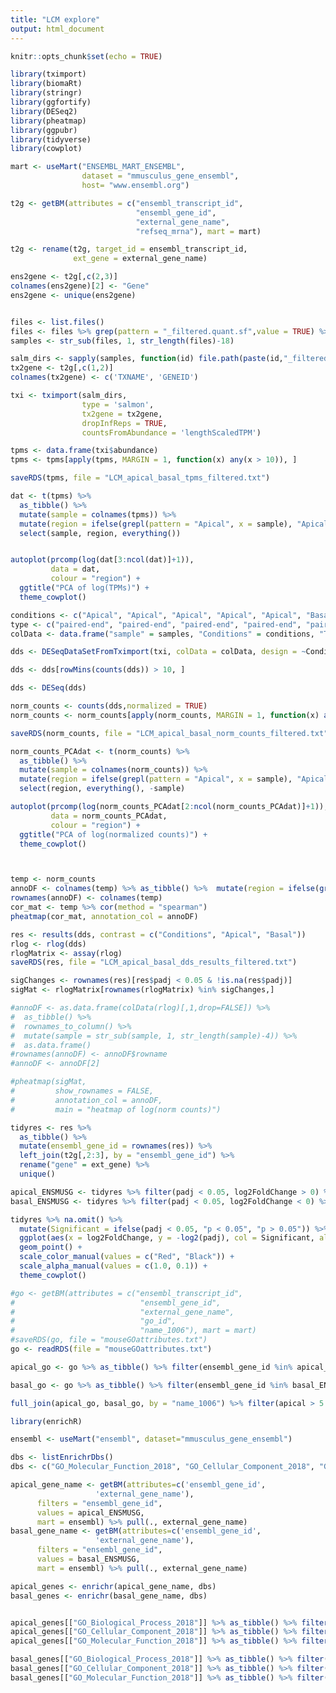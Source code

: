 ```yaml
---
title: "LCM explore"
output: html_document
---
```


```r
knitr::opts_chunk$set(echo = TRUE)

library(tximport)
library(biomaRt)
library(stringr)
library(ggfortify)
library(DESeq2)
library(pheatmap)
library(ggpubr)
library(tidyverse)
library(cowplot)

```

```r

mart <- useMart("ENSEMBL_MART_ENSEMBL",
                dataset = "mmusculus_gene_ensembl",
                host= "www.ensembl.org")

t2g <- getBM(attributes = c("ensembl_transcript_id",
                            "ensembl_gene_id",
                            "external_gene_name",
                            "refseq_mrna"), mart = mart)

t2g <- rename(t2g, target_id = ensembl_transcript_id, 
              ext_gene = external_gene_name)

ens2gene <- t2g[,c(2,3)]
colnames(ens2gene)[2] <- "Gene"
ens2gene <- unique(ens2gene)


files <- list.files()
files <- files %>% grep(pattern = "_filtered.quant.sf",value = TRUE) %>% grep(pattern = "refed", invert = TRUE, value = TRUE)
samples <- str_sub(files, 1, str_length(files)-18)

salm_dirs <- sapply(samples, function(id) file.path(paste(id,"_filtered.quant.sf",sep = "")))
tx2gene <- t2g[,c(1,2)]
colnames(tx2gene) <- c('TXNAME', 'GENEID')

txi <- tximport(salm_dirs, 
                type = 'salmon', 
                tx2gene = tx2gene,
                dropInfReps = TRUE, 
                countsFromAbundance = 'lengthScaledTPM')

tpms <- data.frame(txi$abundance) 
tpms <- tpms[apply(tpms, MARGIN = 1, function(x) any(x > 10)), ] 

saveRDS(tpms, file = "LCM_apical_basal_tpms_filtered.txt")
```

```r
dat <- t(tpms) %>% 
  as_tibble() %>% 
  mutate(sample = colnames(tpms)) %>% 
  mutate(region = ifelse(grepl(pattern = "Apical", x = sample), "Apical", "Basal")) %>% 
  select(sample, region, everything())


autoplot(prcomp(log(dat[3:ncol(dat)]+1)), 
         data = dat,
         colour = "region") +
  ggtitle("PCA of log(TPMs)") +
  theme_cowplot()

```

```r
conditions <- c("Apical", "Apical", "Apical", "Apical", "Apical", "Basal", "Basal", "Basal", "Basal", "Basal")
type <- c("paired-end", "paired-end", "paired-end", "paired-end", "paired-end", "paired-end", "paired-end", "paired-end", "paired-end", "paired-end")
colData <- data.frame("sample" = samples, "Conditions" = conditions, "Type" = type)

dds <- DESeqDataSetFromTximport(txi, colData = colData, design = ~Conditions)

dds <- dds[rowMins(counts(dds)) > 10, ]

dds <- DESeq(dds)

norm_counts <- counts(dds,normalized = TRUE)
norm_counts <- norm_counts[apply(norm_counts, MARGIN = 1, function(x) any(x > 100)), ]

saveRDS(norm_counts, file = "LCM_apical_basal_norm_counts_filtered.txt")

norm_counts_PCAdat <- t(norm_counts) %>%
  as_tibble() %>%
  mutate(sample = colnames(norm_counts)) %>%
  mutate(region = ifelse(grepl(pattern = "Apical", x = sample), "Apical", "Basal")) %>% 
  select(region, everything(), -sample)

autoplot(prcomp(log(norm_counts_PCAdat[2:ncol(norm_counts_PCAdat)]+1)),
         data = norm_counts_PCAdat,
         colour = "region") +
  ggtitle("PCA of log(normalized counts)") +
  theme_cowplot()



temp <- norm_counts
annoDF <- colnames(temp) %>% as_tibble() %>%  mutate(region = ifelse(grepl(pattern = "Apical", x = value), "Apical", "Basal")) %>% select(region) %>% as.data.frame()
rownames(annoDF) <- colnames(temp)
cor_mat <- temp %>% cor(method = "spearman")
pheatmap(cor_mat, annotation_col = annoDF)

```

```r
res <- results(dds, contrast = c("Conditions", "Apical", "Basal"))
rlog <- rlog(dds)
rlogMatrix <- assay(rlog)
saveRDS(res, file = "LCM_apical_basal_dds_results_filtered.txt")

sigChanges <- rownames(res)[res$padj < 0.05 & !is.na(res$padj)]
sigMat <- rlogMatrix[rownames(rlogMatrix) %in% sigChanges,]

#annoDF <- as.data.frame(colData(rlog)[,1,drop=FALSE]) %>%
#  as_tibble() %>% 
#  rownames_to_column() %>% 
#  mutate(sample = str_sub(sample, 1, str_length(sample)-4)) %>%
#  as.data.frame()
#rownames(annoDF) <- annoDF$rowname
#annoDF <- annoDF[2]

#pheatmap(sigMat,
#         show_rownames = FALSE,
#         annotation_col = annoDF,
#         main = "heatmap of log(norm counts)") 


```

```r
tidyres <- res %>%
  as_tibble() %>%
  mutate(ensembl_gene_id = rownames(res)) %>%
  left_join(t2g[,2:3], by = "ensembl_gene_id") %>%
  rename("gene" = ext_gene) %>% 
  unique()

apical_ENSMUSG <- tidyres %>% filter(padj < 0.05, log2FoldChange > 0) %>% select(ensembl_gene_id) %>% as.list()
basal_ENSMUSG <- tidyres %>% filter(padj < 0.05, log2FoldChange < 0) %>% select(ensembl_gene_id) %>% as.list()

tidyres %>% na.omit() %>% 
  mutate(Significant = ifelse(padj < 0.05, "p < 0.05", "p > 0.05")) %>% 
  ggplot(aes(x = log2FoldChange, y = -log2(padj), col = Significant, alpha = Significant)) + 
  geom_point() +
  scale_color_manual(values = c("Red", "Black")) +
  scale_alpha_manual(values = c(1.0, 0.1)) +
  theme_cowplot()

```

```r
#go <- getBM(attributes = c("ensembl_transcript_id",
#                            "ensembl_gene_id",
#                            "external_gene_name",
#                            "go_id",
#                            "name_1006"), mart = mart)
#saveRDS(go, file = "mouseGOattributes.txt")
go <- readRDS(file = "mouseGOattributes.txt")

apical_go <- go %>% as_tibble() %>% filter(ensembl_gene_id %in% apical_ENSMUSG$ensembl_gene_id) %>% group_by(name_1006) %>% summarize(apical = n()) %>% arrange(desc(apical))

basal_go <- go %>% as_tibble() %>% filter(ensembl_gene_id %in% basal_ENSMUSG$ensembl_gene_id) %>% group_by(name_1006) %>% summarize(basal = n()) %>% arrange(desc(basal))

full_join(apical_go, basal_go, by = "name_1006") %>% filter(apical > 5 | basal > 5) %>% mutate(difference = apical - basal) %>% filter(abs(difference) > 5) %>% filter(name_1006 != "") %>% gather(-name_1006, - difference, key = region, value = count) %>% ggplot(aes(x = name_1006, y = count, fill = region)) + geom_bar(stat = "identity", position = "dodge") + theme(axis.text.x = element_text(angle = 90, hjust = 1))

library(enrichR)

ensembl <- useMart("ensembl", dataset="mmusculus_gene_ensembl")

dbs <- listEnrichrDbs()
dbs <- c("GO_Molecular_Function_2018", "GO_Cellular_Component_2018", "GO_Biological_Process_2018" , "ChEA_2016" ,"KEGG_2019_Human")

apical_gene_name <- getBM(attributes=c('ensembl_gene_id',
                   'external_gene_name'),
      filters = "ensembl_gene_id",
      values = apical_ENSMUSG,
      mart = ensembl) %>% pull(., external_gene_name)
basal_gene_name <- getBM(attributes=c('ensembl_gene_id',
                   'external_gene_name'),
      filters = "ensembl_gene_id",
      values = basal_ENSMUSG,
      mart = ensembl) %>% pull(., external_gene_name)

apical_genes <- enrichr(apical_gene_name, dbs)
basal_genes <- enrichr(basal_gene_name, dbs)


apical_genes[["GO_Biological_Process_2018"]] %>% as_tibble() %>% filter(Adjusted.P.value < 0.05) %>% arrange(Adjusted.P.value, P.value) %>% head(20) %>% dplyr::select(Term, Overlap, P.value, Adjusted.P.value)
apical_genes[["GO_Cellular_Component_2018"]] %>% as_tibble() %>% filter(Adjusted.P.value < 0.05) %>% arrange(Adjusted.P.value, P.value) %>% head(20) %>% dplyr::select(Term, Overlap, P.value, Adjusted.P.value)
apical_genes[["GO_Molecular_Function_2018"]] %>% as_tibble() %>% filter(Adjusted.P.value < 0.05) %>% arrange(Adjusted.P.value, P.value) %>% head(20) %>% dplyr::select(Term, Overlap, P.value, Adjusted.P.value)

basal_genes[["GO_Biological_Process_2018"]] %>% as_tibble() %>% filter(Adjusted.P.value < 0.05) %>% arrange(Adjusted.P.value, P.value) %>% head(20) %>% dplyr::select(Term, Overlap, P.value, Adjusted.P.value)
basal_genes[["GO_Cellular_Component_2018"]] %>% as_tibble() %>% filter(Adjusted.P.value < 0.05) %>% arrange(Adjusted.P.value, P.value) %>% head(20) %>% dplyr::select(Term, Overlap, P.value, Adjusted.P.value)
basal_genes[["GO_Molecular_Function_2018"]] %>% as_tibble() %>% filter(Adjusted.P.value < 0.05) %>% arrange(Adjusted.P.value, P.value) %>% head(20) %>% dplyr::select(Term, Overlap, P.value, Adjusted.P.value)

```





